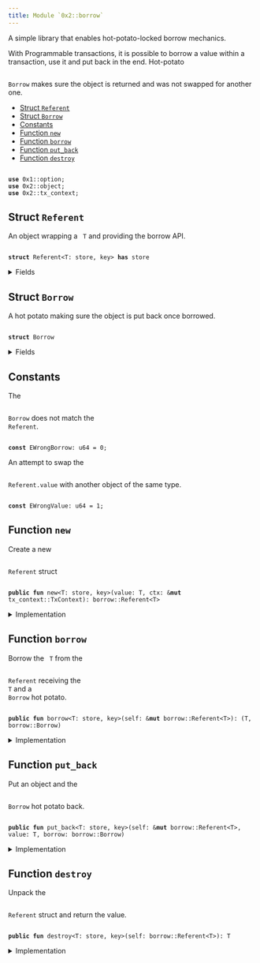 ```yaml
---
title: Module `0x2::borrow`
---
```


A simple library that enables hot-potato-locked borrow mechanics.

With Programmable transactions, it is possible to borrow a value within
a transaction, use it and put back in the end. Hot-potato <code>
<Link href="borrow#0x2_borrow_Borrow">Borrow</Link></code> makes
sure the object is returned and was not swapped for another one.


-  [Struct `Referent`](#0x2_borrow_Referent)
-  [Struct `Borrow`](#0x2_borrow_Borrow)
-  [Constants](#@Constants_0)
-  [Function `new`](#0x2_borrow_new)
-  [Function `borrow`](#0x2_borrow_borrow)
-  [Function `put_back`](#0x2_borrow_put_back)
-  [Function `destroy`](#0x2_borrow_destroy)


<pre><code>
<b>use</b> <Link href="../move-stdlib/option#0x1_option">0x1::option</Link>;
<b>use</b> <Link href="object#0x2_object">0x2::object</Link>;
<b>use</b> <Link href="tx_context#0x2_tx_context">0x2::tx_context</Link>;
</code></pre>



<Link id="0x2_borrow_Referent"></Link>

## Struct `Referent`

An object wrapping a <code>
T</code> and providing the borrow API.


<pre><code>
<b>struct</b> <Link href="borrow#0x2_borrow_Referent">Referent</Link>&lt;T: store, key&gt; <b>has</b> store
</code></pre>



<details>
<summary>Fields</summary>


<dl>
<dt>
<code>
id: <b>address</b></code>
</dt>
<dd>

</dd>
<dt>
<code>
value: <Link href="../move-stdlib/option#0x1_option_Option">option::Option</Link>&lt;T&gt;</code>
</dt>
<dd>

</dd>
</dl>


</details>

<Link id="0x2_borrow_Borrow"></Link>

## Struct `Borrow`

A hot potato making sure the object is put back once borrowed.


<pre><code>
<b>struct</b> <Link href="borrow#0x2_borrow_Borrow">Borrow</Link>
</code></pre>



<details>
<summary>Fields</summary>


<dl>
<dt>
<code>
ref: <b>address</b></code>
</dt>
<dd>

</dd>
<dt>
<code>
obj: <Link href="object#0x2_object_ID">object::ID</Link></code>
</dt>
<dd>

</dd>
</dl>


</details>

<Link id="@Constants_0"></Link>

## Constants


<Link id="0x2_borrow_EWrongBorrow"></Link>

The <code>
<Link href="borrow#0x2_borrow_Borrow">Borrow</Link></code> does not match the <code>
<Link href="borrow#0x2_borrow_Referent">Referent</Link></code>.


<pre><code>
<b>const</b> <Link href="borrow#0x2_borrow_EWrongBorrow">EWrongBorrow</Link>: u64 = 0;
</code></pre>



<Link id="0x2_borrow_EWrongValue"></Link>

An attempt to swap the <code>
<Link href="borrow#0x2_borrow_Referent">Referent</Link>.value</code> with another object of the same type.


<pre><code>
<b>const</b> <Link href="borrow#0x2_borrow_EWrongValue">EWrongValue</Link>: u64 = 1;
</code></pre>



<Link id="0x2_borrow_new"></Link>

## Function `new`

Create a new <code>
<Link href="borrow#0x2_borrow_Referent">Referent</Link></code> struct


<pre><code>
<b>public</b> <b>fun</b> <Link href="borrow#0x2_borrow_new">new</Link>&lt;T: store, key&gt;(value: T, ctx: &<b>mut</b> <Link href="tx_context#0x2_tx_context_TxContext">tx_context::TxContext</Link>): <Link href="borrow#0x2_borrow_Referent">borrow::Referent</Link>&lt;T&gt;
</code></pre>



<details>
<summary>Implementation</summary>


<pre><code>
<b>public</b> <b>fun</b> <Link href="borrow#0x2_borrow_new">new</Link>&lt;T: key + store&gt;(value: T, ctx: &<b>mut</b> TxContext): <Link href="borrow#0x2_borrow_Referent">Referent</Link>&lt;T&gt; \{
    <Link href="borrow#0x2_borrow_Referent">Referent</Link> \{
        id: <Link href="tx_context#0x2_tx_context_fresh_object_address">tx_context::fresh_object_address</Link>(ctx),
        value: <Link href="../move-stdlib/option#0x1_option_some">option::some</Link>(value)
    }
}
</code></pre>



</details>

<Link id="0x2_borrow_borrow"></Link>

## Function `borrow`

Borrow the <code>
T</code> from the <code>
<Link href="borrow#0x2_borrow_Referent">Referent</Link></code> receiving the <code>
T</code> and a <code>
<Link href="borrow#0x2_borrow_Borrow">Borrow</Link></code>
hot potato.


<pre><code>
<b>public</b> <b>fun</b> <Link href="borrow#0x2_borrow">borrow</Link>&lt;T: store, key&gt;(self: &<b>mut</b> <Link href="borrow#0x2_borrow_Referent">borrow::Referent</Link>&lt;T&gt;): (T, <Link href="borrow#0x2_borrow_Borrow">borrow::Borrow</Link>)
</code></pre>



<details>
<summary>Implementation</summary>


<pre><code>
<b>public</b> <b>fun</b> <Link href="borrow#0x2_borrow">borrow</Link>&lt;T: key + store&gt;(self: &<b>mut</b> <Link href="borrow#0x2_borrow_Referent">Referent</Link>&lt;T&gt;): (T, <Link href="borrow#0x2_borrow_Borrow">Borrow</Link>) \{
    <b>let</b> value = self.value.extract();
    <b>let</b> id = <Link href="object#0x2_object_id">object::id</Link>(&value);

    (value, <Link href="borrow#0x2_borrow_Borrow">Borrow</Link> \{
        ref: self.id,
        obj: id
    })
}
</code></pre>



</details>

<Link id="0x2_borrow_put_back"></Link>

## Function `put_back`

Put an object and the <code>
<Link href="borrow#0x2_borrow_Borrow">Borrow</Link></code> hot potato back.


<pre><code>
<b>public</b> <b>fun</b> <Link href="borrow#0x2_borrow_put_back">put_back</Link>&lt;T: store, key&gt;(self: &<b>mut</b> <Link href="borrow#0x2_borrow_Referent">borrow::Referent</Link>&lt;T&gt;, value: T, <Link href="borrow#0x2_borrow">borrow</Link>: <Link href="borrow#0x2_borrow_Borrow">borrow::Borrow</Link>)
</code></pre>



<details>
<summary>Implementation</summary>


<pre><code>
<b>public</b> <b>fun</b> <Link href="borrow#0x2_borrow_put_back">put_back</Link>&lt;T: key + store&gt;(self: &<b>mut</b> <Link href="borrow#0x2_borrow_Referent">Referent</Link>&lt;T&gt;, value: T, <Link href="borrow#0x2_borrow">borrow</Link>: <Link href="borrow#0x2_borrow_Borrow">Borrow</Link>) \{
    <b>let</b> <Link href="borrow#0x2_borrow_Borrow">Borrow</Link> \{ ref, obj } = <Link href="borrow#0x2_borrow">borrow</Link>;

    <b>assert</b>!(<Link href="object#0x2_object_id">object::id</Link>(&value) == obj, <Link href="borrow#0x2_borrow_EWrongValue">EWrongValue</Link>);
    <b>assert</b>!(self.id == ref, <Link href="borrow#0x2_borrow_EWrongBorrow">EWrongBorrow</Link>);
    self.value.fill(value);
}
</code></pre>



</details>

<Link id="0x2_borrow_destroy"></Link>

## Function `destroy`

Unpack the <code>
<Link href="borrow#0x2_borrow_Referent">Referent</Link></code> struct and return the value.


<pre><code>
<b>public</b> <b>fun</b> <Link href="borrow#0x2_borrow_destroy">destroy</Link>&lt;T: store, key&gt;(self: <Link href="borrow#0x2_borrow_Referent">borrow::Referent</Link>&lt;T&gt;): T
</code></pre>



<details>
<summary>Implementation</summary>


<pre><code>
<b>public</b> <b>fun</b> <Link href="borrow#0x2_borrow_destroy">destroy</Link>&lt;T: key + store&gt;(self: <Link href="borrow#0x2_borrow_Referent">Referent</Link>&lt;T&gt;): T \{
    <b>let</b> <Link href="borrow#0x2_borrow_Referent">Referent</Link> \{ id: _, value } = self;
    value.destroy_some()
}
</code></pre>



</details>
